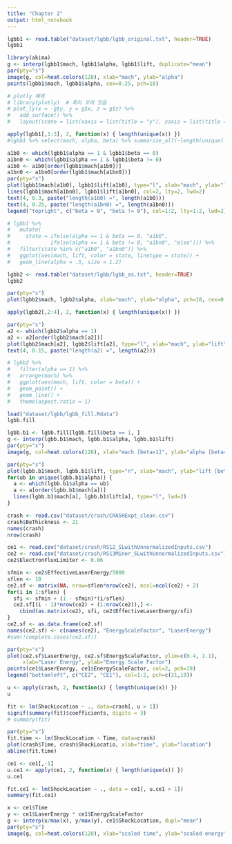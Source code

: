 ```yaml
---
title: "Chapter 2"
output: html_notebook
---
```



```r
lgbb1 <- read.table("dataset/lgbb/lgbb_original.txt", header=TRUE)
lgbb1
```


```r
library(akima)
g <- interp(lgbb1$mach, lgbb1$alpha, lgbb1$lift, duplicate="mean")
par(pty="s")
image(g, col=heat.colors(128), xlab="mach", ylab="alpha")
points(lgbb1$mach, lgbb1$alpha, cex=0.25, pch=18)
```


```r
# plotly 예제 
# library(plotly)  # 축이 꼬여 있음
# plot_ly(x = -g$y, y = g$x, z = g$z) %>% 
#   add_surface() %>% 
#   layout(scene = list(xaxis = list(title = "y"), yaxis = list(title = "x")))
```


```r
apply(lgbb1[,1:3], 2, function(x) { length(unique(x)) })
#lgbb1 %>% select(mach, alpha, beta) %>% summarize_all(~length(unique(.)))
```


```r
a1b0 <- which(lgbb1$alpha == 1 & lgbb1$beta == 0)
a1bn0 <- which(lgbb1$alpha == 1 & lgbb1$beta != 0)
a1b0 <- a1b0[order(lgbb1$mach[a1b0])]
a1bn0 <- a1bn0[order(lgbb1$mach[a1bn0])]
par(pty="s")
plot(lgbb1$mach[a1b0], lgbb1$lift[a1b0], type="l", xlab="mach", ylab="lift", ylim=range(lgbb1$lift[c(a1b0, a1bn0)]), lwd=2)
lines(lgbb1$mach[a1bn0], lgbb1$lift[a1bn0], col=2, lty=2, lwd=2)
text(4, 0.3, paste("length(a1b0) =", length(a1b0)))
text(4, 0.25, paste("length(a1bn0) =", length(a1bn0)))
legend("topright", c("beta = 0", "beta != 0"), col=1:2, lty=1:2, lwd=2)
```


```r
# lgbb1 %>% 
#   mutate(
#     state = ifelse(alpha == 1 & beta == 0, "a1b0",
#             ifelse(alpha == 1 & beta != 0, "a1bn0", "else"))) %>% 
#   filter(state %in% c("a1b0", "a1bn0")) %>% 
#   ggplot(aes(mach, lift, color = state, linetype = state)) +
#   geom_line(alpha = .5, size = 1.2)
```





```r
lgbb2 <- read.table("dataset/lgbb/lgbb_as.txt", header=TRUE)
lgbb2
```


```r
par(pty="s")
plot(lgbb2$mach, lgbb2$alpha, xlab="mach", ylab="alpha", pch=18, cex=0.5)
```


```r
apply(lgbb2[,2:4], 2, function(x) { length(unique(x)) })
```


```r
par(pty="s")
a2 <- which(lgbb2$alpha == 1)
a2 <- a2[order(lgbb2$mach[a2])]
plot(lgbb2$mach[a2], lgbb2$lift[a2], type="l", xlab="mach", ylab="lift", lwd=2)
text(4, 0.15, paste("length(a2) =", length(a2)))
```


```r
# lgbb2 %>% 
#   filter(alpha == 1) %>% 
#   arrange(mach) %>% 
#   ggplot(aes(mach, lift, color = beta)) +
#   geom_point() +
#   geom_line() +
#   theme(aspect.ratio = 1)
```


```r
load("dataset/lgbb/lgbb_fill.Rdata")
lgbb.fill
```


```r
lgbb.b1 <- lgbb.fill[lgbb.fill$beta == 1, ]
g <- interp(lgbb.b1$mach, lgbb.b1$alpha, lgbb.b1$lift)
par(pty="s")
image(g, col=heat.colors(128), xlab="mach [beta=1]", ylab="alpha [beta=1]")
```


```r
par(pty="s")
plot(lgbb.b1$mach, lgbb.b1$lift, type="n", xlab="mach", ylab="lift [beta=1]")
for(ub in unique(lgbb.b1$alpha)) {
  a <- which(lgbb.b1$alpha == ub)
  a <- a[order(lgbb.b1$mach[a])]
  lines(lgbb.b1$mach[a], lgbb.b1$lift[a], type="l", lwd=2)
}
```


```r
crash <- read.csv("dataset/crash/CRASHExpt_clean.csv")
crash$BeThickness <- 21
names(crash)
nrow(crash)
```


```r
ce1 <- read.csv("dataset/crash/RS12_SLwithUnnormalizedInputs.csv")
ce2 <- read.csv("dataset/crash/RS13Minor_SLwithUnnormalizedInputs.csv")
ce2$ElectronFluxLimiter <- 0.06
```


```r
sfmin <- ce2$EffectiveLaserEnergy/5000
sflen <- 10
ce2.sf <- matrix(NA, nrow=sflen*nrow(ce2), ncol=ncol(ce2) + 2)
for(i in 1:sflen) {
  sfi <- sfmin + (1 - sfmin)*(i/sflen)
  ce2.sf[(i - 1)*nrow(ce2) + (1:nrow(ce2)),] <-
    cbind(as.matrix(ce2), sfi, ce2$EffectiveLaserEnergy/sfi)
}
ce2.sf <- as.data.frame(ce2.sf)
names(ce2.sf) <- c(names(ce2), "EnergyScaleFactor", "LaserEnergy")
#sum(!complete.cases(ce2.sf))
```


```r
par(pty="s")
plot(ce2.sf$LaserEnergy, ce2.sf$EnergyScaleFactor, ylim=c(0.4, 1.1), 
     xlab="Laser Energy", ylab="Energy Scale Factor")
points(ce1$LaserEnergy, ce1$EnergyScaleFactor, col=2, pch=19)
legend("bottomleft", c("CE2", "CE1"), col=1:2, pch=c(21,19))
```


```r
u <- apply(crash, 2, function(x) { length(unique(x)) })
u
```


```r
fit <- lm(ShockLocation ~ ., data=crash[, u > 1])
signif(summary(fit)$coefficients, digits = 3)
# summary(fit)
```


```r
par(pty="s")
fit.time <- lm(ShockLocation ~ Time, data=crash)
plot(crash$Time, crash$ShockLocatio, xlab="time", ylab="location")
abline(fit.time)
```


```r
ce1 <- ce1[,-1]
u.ce1 <- apply(ce1, 2, function(x) { length(unique(x)) })
u.ce1
```


```r
fit.ce1 <- lm(ShockLocation ~ ., data = ce1[, u.ce1 > 1])
summary(fit.ce1)
```



```r
x <- ce1$Time
y <- ce1$LaserEnergy * ce1$EnergyScaleFactor
g <- interp(x/max(x), y/max(y), ce1$ShockLocation, dupl="mean")
par(pty="s")
image(g, col=heat.colors(128), xlab="scaled time", ylab="scaled energy")
```





